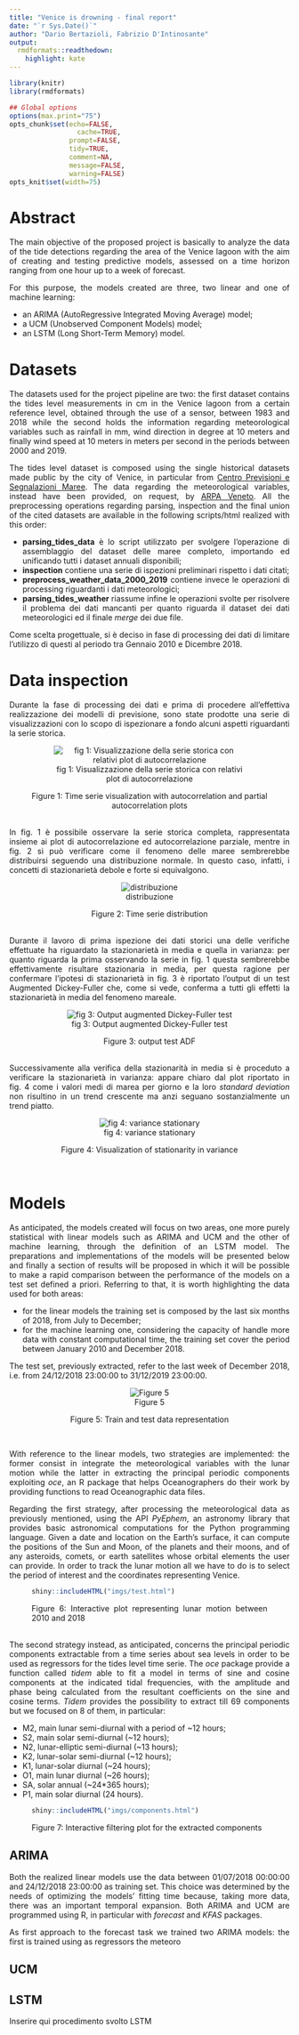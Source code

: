 ```yaml
---
title: "Venice is drowning - final report"
date: "`r Sys.Date()`"
author: "Dario Bertazioli, Fabrizio D'Intinosante"
output:
  rmdformats::readthedown:
    highlight: kate
---
```



```r
library(knitr)
library(rmdformats)

## Global options
options(max.print="75")
opts_chunk$set(echo=FALSE,
	             cache=TRUE,
               prompt=FALSE,
               tidy=TRUE,
               comment=NA,
               message=FALSE,
               warning=FALSE)
opts_knit$set(width=75)
```

<style>
body{
text-align:justify
}
</style>

# Abstract

The main objective of the proposed project is basically to analyze the data of the tide detections regarding the area of the Venice lagoon with the aim of creating and testing predictive models, assessed on a time horizon ranging from one hour up to a week of forecast.

For this purpose, the models created are three, two linear and one of machine learning:

* an ARIMA (AutoRegressive Integrated Moving Average) model;
* a UCM (Unobserved Component Models) model;
* an LSTM (Long Short-Term Memory) model.

# Datasets

The datasets used for the project pipeline are two: the first dataset contains the tides level measurements in cm in the Venice lagoon from a certain reference level, obtained through the use of a sensor, between 1983 and 2018 while the second holds the information regarding meteorological variables such as rainfall in mm, wind direction in degree at 10 meters and finally wind speed at 10 meters in meters per second in the periods between 2000 and 2019.
<!-- I dataset utilizzati per lo svolgimento della pipeline del progetto sono sostanzialmente due: un primo dataset composto dalle rilevazioni, tramite un apposito sensore, dei livelli di marea nella laguna di Venezia in cm rispetto ad un certo valore di riferimento dal 1983 fino al 2018 mentre il secondo contiene le informazioni riguardanti variabili meteorologiche (precipitazioni in millimetri, direzione del vento in gradi, velocità del vento in Km/h) dal 2000 al 2019. -->

The tides level dataset is composed using the single historical datasets made public by the city of Venice, in particular from [Centro Previsioni e Segnalazioni Maree](https://www.comune.venezia.it/node/6214). The data regarding the meteorological variables, instead have been provided, on request, by [ARPA Veneto](https://www.arpa.veneto.it/). All the preprocessing operations regarding parsing, inspection and the final union of the cited datasets are available in the following scripts/html realized with this order:
<!-- Il dataset dei livelli di marea è stato composto dai singoli dataset storici annuali forniti dal Comune di Venezia, in particolare dal [Centro Previsioni e Segnalazioni Maree](https://www.comune.venezia.it/node/6214). I dati riguardanti invece le variabili meteorologiche sono stati forniti, su richiesta, da [ARPA Veneto](https://www.arpa.veneto.it/). Tutte le operazioni di preprocessing riguardanti l'assemblaggio, l'ispezione e la conclusiva unione dei dataset citati sono disponibili nei seguenti script/html realizzati con questo ordine: -->

* **parsing_tides_data** è lo script utilizzato per svolgere l'operazione di assemblaggio del dataset delle maree completo, importando ed unificando tutti i dataset annuali disponibili;
* **inspection** contiene una serie di ispezioni preliminari rispetto i dati citati;
* **preprocess_weather_data_2000_2019** contiene invece le operazioni di processing riguardanti i dati meteorologici;
* **parsing_tides_weather** riassume infine le operazioni svolte per risolvere il problema dei dati mancanti per quanto riguarda il dataset dei dati meteorologici ed il finale *merge* dei due file.

Come scelta progettuale, si è deciso in fase di processing dei dati di limitare l'utilizzo di questi al periodo tra Gennaio 2010 e Dicembre 2018.

# Data inspection

Durante la fase di processing dei dati e prima di procedere all'effettiva realizzazione dei modelli di previsione, sono state prodotte una serie di visualizzazioni con lo scopo di ispezionare a fondo alcuni aspetti riguardanti la serie storica. 

<center>
<figure>
![fig 1: Visualizzazione della serie storica con relativi plot di autocorrelazione](imgs/data_plot.jpg)
<figcaption>Figure 1: Time serie visualization with autocorrelation and partial autocorrelation plots</figcaption>
</figure>
</center>
<br>
In fig. 1 è possibile osservare la serie storica completa, rappresentata insieme ai plot di autocorrelazione ed autocorrelazione parziale, mentre in fig. 2 si può verificare come il fenomeno delle maree sembrerebbe distribuirsi seguendo una distribuzione normale. In questo caso, infatti, i concetti di stazionarietà debole e forte si equivalgono.

<center>
<figure>
![distribuzione](imgs/distribution.jpg)
<figcaption>Figure 2: Time serie distribution</figcaption>
</figure>
</center>
<br>
Durante il lavoro di prima ispezione dei dati storici una delle verifiche effettuate ha riguardato la stazionarietà in media e quella in varianza: per quanto riguarda la prima osservando la serie in fig. 1 questa sembrerebbe effettivamente risultare stazionaria in media, per questa ragione per confermare l'ipotesi di stazionarietà in fig. 3 è riportato l'output di un test Augmented Dickey-Fuller che, come si vede, conferma a tutti gli effetti la stazionarietà in media del fenomeno mareale.

<center>
<figure>
![fig 3: Output augmented Dickey-Fuller test](imgs/adf_test.PNG)
<figcaption>Figure 3: output test ADF</figcaption>
</figure>
</center>
<br>
Successivamente alla verifica della stazionarità in media si è proceduto a verificare la stazionarietà in varianza: appare chiaro dal plot riportato in fig. 4 come i valori medi di marea per giorno e la loro *standard deviation* non risultino in un trend crescente ma anzi seguano sostanzialmente un trend piatto.
<center>
<figure>
![fig 4: variance stationary](imgs/var_stationary.jpg)
<figcaption>Figure 4: Visualization of stationarity in variance</figcaption>
</figure>
</center>
<br>

# Models

As anticipated, the models created will focus on two areas, one more purely statistical with linear models such as ARIMA and UCM and the other of machine learning, through the definition of an LSTM model. The preparations and implementations of the models will be presented below and finally a section of results will be proposed in which it will be possible to make a rapid comparison between the performance of the models on a test set defined a priori. Referring to that, it is worth highlighting the data used for both areas:

<!-- Come anticipato, i modelli realizzati vertono su due ambiti, uno più puramente statistico di modelli lineari ovvero ARIMA ed UCM e l'altro di machine learning, attraverso la definizione di un modello LSTM. Di seguito verranno presentati i preparativi e le implementazioni dei modelli ed infine verrà proposta una sezione di risultati in cui sarà possibile effettuare un rapido confronto tra le prestazioni dei modelli su un test set definito a priori. A questo proposito vale la pena di sottolineare i dati utilizzati per entrambi gli ambiti: -->

* for the linear models the training set is composed by the last six months of 2018, from July to December;
* for the machine learning one, considering the capacity of handle more data with constant computational time, the training set cover the period between January 2010 and December 2018.

The test set, previously extracted, refer to the last week of December 2018, i.e. from 24/12/2018 23:00:00 to 31/12/2019 23:00:00.

<!-- * per i modelli lineari il training set consiste negli ultimi sei mesi del 2018, a partire da Luglio fino a Dicembre 2018; -->
<!-- * per il modello machine learning, data la sua capacità di gestire moli di dati decisamente superiori a parità di tempo di computazione, come training set è stato utilizzato tutto il dataset a partire da Gennaio 2010 fino a Dicembre 2018. -->

<!-- Il test set, estratto a priori, consiste nell'ultima settimana di Dicembre 2018, ovvero dal 24/12/2018 23:00:00 al 31/12/2018 alle 23:00:00. -->

<center>
<figure>
![Figure 5](imgs/train_test.jpg)
<figcaption>Figure 5: Train and test data representation</figcaption>
</figure>
</center>
<br>
<!-- Entrambi i modelli lineari realizzati, come detto, utilizzano come training set i dati delle maree a partire dal 01/07/2018 00:00:00 fino al 24/12/2018 23:00:00. Questa scelta è stata guidata da esigenze di ottimizzazione dei tempi di *fitting* dei modelli poichè, selezionando più dati, si è riscontrato un importante dilatamento di questi. Sia ARIMA che UCM sono stati scritti in R, utilizzando a questo scopo i pacchetti *forecast* e *KFAS*. -->

With reference to the linear models, two strategies are implemented: the former consist in integrate the meteorological variables with the lunar motion while the latter in extracting the principal periodic components exploiting *oce*, an R package that helps Oceanographers do their work by providing functions to read Oceanographic data files.

Regarding the first strategy, after processing the meteorological data as previously mentioned, using the API *PyEphem*, an astronomy library that provides basic astronomical computations for the Python programming language. Given a date and location on the Earth’s surface, it can compute the positions of the Sun and Moon, of the planets and their moons, and of any asteroids, comets, or earth satellites whose orbital elements the user can provide. In order to track the lunar motion all we have to do is to select the period of interest and the coordinates representing Venice.

<div align="center">
<figure>
```r
shiny::includeHTML("imgs/test.html")
```
<figcaption>Figure 6: Interactive plot representing lunar motion between 2010 and 2018</figcaption>
</figure>
</div>
<br>
The second strategy instead, as anticipated, concerns the principal periodic components extractable from a time series about sea levels in order to be used as regressors for the tides level time serie. The *oce* package provide a function called *tidem* able to fit a model in terms of sine and cosine components at the indicated tidal frequencies, with the amplitude and phase being calculated from the resultant coefficients on the sine and cosine terms. *Tidem* provides the possibility to extract till 69 components but we focused on 8 of them, in particular:

* M2, main lunar semi-diurnal with a period of ~12 hours;
* S2, main solar semi-diurnal (~12 hours);
* N2, lunar-elliptic semi-diurnal (~13 hours);
* K2, lunar-solar semi-diurnal (~12 hours);
* K1, lunar-solar diurnal (~24 hours);
* O1, main lunar diurnal (~26 hours);
* SA, solar annual (~24*365 hours);
* P1, main solar diurnal (24 hours).

<div align="center">
<figure>
```r
shiny::includeHTML("imgs/components.html")
```
<figcaption>Figure 7: Interactive filtering plot for the extracted components</figcaption>
</figure>
</div>

## ARIMA

Both the realized linear models use the data between 01/07/2018 00:00:00 and 24/12/2018 23:00:00 as training set. This choice was determined by the needs of optimizing the models' fitting time because, taking more data, there was an important temporal expansion. Both ARIMA and UCM are programmed using R, in particular with *forecast* and *KFAS* packages.

As first approach to the forecast task we trained two ARIMA models: the first is trained using as regressors the meteoro

## UCM

## LSTM

Inserire qui procedimento svolto LSTM